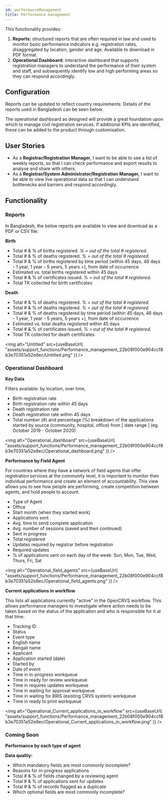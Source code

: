 ```yaml
---
id: performanceManagement
title: Performance management
---
```



This functionality provides:

1. **Reports:** structured reports that are often required in law and used to monitor basic performance indicators e.g. registration rates, disaggregated by location, gender and age. Available to download in PDF format.
2. **Operational Dashboard:** interactive dashboard that supports registration managers to understand the performance of their system and staff, and subsequently identify low and high performing areas so they can respond accordingly.

## Configuration

Reports can be updated to reflect country requirements. Details of the reports used in Bangladesh can be seen below.

The operational dashboard as designed will provide a great foundation upon which to manage civil registration services. If additional KPIs are identified, these can be added to the product through customisation.

## User Stories

- As a **Registrar/Registration Manager**, I want to be able to see a list of weekly reports, so that I can check performance and export results to analyse and share with others.
- As a **Registrar/System Administrator/Registration Manager,** I want to be able to view live operational data so that I can understand bottlenecks and barriers and respond accordingly.

## Functionality

### Reports

In Bangladesh, the below reports are available to view and download as a PDF or CSV file:

**Birth**

- Total # & % of births registered. _% = out of the total # registered._
- Total # & % of deaths registered. _% = out of the total # registered._
- Total # & % of births registered by time period (within 45 days, 46 days - 1 year, 1 year - 5 years, 5 years +), from date of occurrence
- Estimated vs. total births registered within 45 days
- Total # & % of certificates issued. _% = out of the total # registered._
- Total TK collected for birth certificates

**Death**

- Total # & % of deaths registered. _% = out of the total # registered._
- Total # & % of deaths registered. _% = out of the total # registered._
- Total # & % of deaths registered by time period (within 45 days, 46 days - 1 year, 1 year - 5 years, 5 years +), from date of occurrence
- Estimated vs. total deaths registered within 45 days
- Total # & % of certificates issued. _% = out of the total # registered._
- Total TK collected for death certificates

<img
  alt="Untitled"
  src={useBaseUrl(
    "assets/support_functions/Performance_management_22b08f000e904ccf8b3e70351a52e8ec/Untitled.png"
  )}
/>

### Operational Dashboard

**Key Data**

Filters available: by location, over time,

- Birth registration rate
- Birth registration rate within 45 days
- Death registration rate
- Death registration rate within 45 days
- Total number (#) and percentage (%) breakdown of the applications started by source (community, hospital, office) from [ date range ] (eg. October 2019 - October 2020)

<img
  alt="Operational_dashboard"
  src={useBaseUrl(
    "assets/support_functions/Performance_management_22b08f000e904ccf8b3e70351a52e8ec/Operational_dashboard.png"
  )}
/>

**Performance by Field Agent**

For countries where they have a network of field agents that offer registration services at the community level, it is important to monitor their individual performance and create an element of accountability. This view allows you to see how people are performing, create competition between agents, and hold people to account.

- Type of Agent
- Office
- Start month (when they started work)
- Applications sent
- Avg. time to send complete application
- Avg. number of sessions (saved and then continued)
- Sent in progress
- Total registered
- Updates required by registrar before registration
- Required updates
- % of applications sent on each day of the week: Sun, Mon, Tue, Wed, Thurs, Fri, Sat

<img
  alt="Operational_field_agents"
  src={useBaseUrl(
    "assets/support_functions/Performance_management_22b08f000e904ccf8b3e70351a52e8ec/Operational_field_agents.png"
  )}
/>

**Current applications in workflow**

This lists all applications currently "active" in the OpenCRVS workflow. This allows performance managers to investigate where action needs to be taken based on the status of the application and who is responsible for it at that time.

- Tracking ID
- Status
- Event type
- English name
- Bengali name
- Applicant
- Application started (date)
- Started by
- Date of event
- Time in in-progress workqueue
- Time in ready for review workqueue
- Time in requires updates workqueue
- Time in waiting for approval workqueue
- Time in waiting for BRIS (existing CRVS system) workqueue
- Time in ready to print workqueue

<img
  alt="Operational_Current_applications_in_workflow"
  src={useBaseUrl(
    "assets/support_functions/Performance_management_22b08f000e904ccf8b3e70351a52e8ec/Operational_Current_applications_in_workflow.png"
  )}
/>

### Coming Soon

**Performance by each type of agent**

**Data quality:**

- Which mandatory fields are most commonly incomplete?
- Reasons for in-progress applications
- Total # & % of fields changed by a reviewing agent
- Total # & % of applications sent for updates
- Total # & % of records flagged as a duplicate
- Which optional fields are most commonly incomplete?
